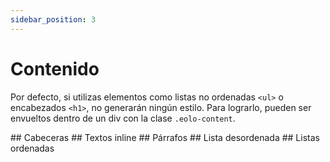 ```yaml
---
sidebar_position: 3
---
```



# Contenido

Por defecto, si utilizas elementos como listas no ordenadas `<ul>` o encabezados `<h1>`, no generarán ningún estilo. Para lograrlo, pueden ser envueltos dentro de un div con la clase `.eolo-content`.

<!-- By default, if you use elements such as unordered lists `<ul>` or headers `<h1>`, they won't generate any styling. To achieve that, they can be wrapped inside a div with the class `.content`. -->

<div className="space-y-8 use-h2-only-for-anchors">
	## Cabeceras
	<Heading />
	## Textos inline
	<InlineText />
	## Párrafos
	<Paragraph />
	## Lista desordenada
	<UnorderedList />
	## Listas ordenadas
	<OrderedList />
</div>